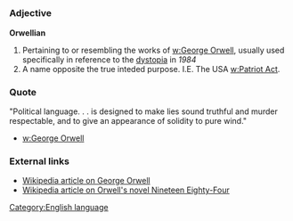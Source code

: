 =={{en}}==
[[Category:English language]]

===Adjective===
'''Orwellian'''

# Pertaining to or resembling the works of [[w:George Orwell]], usually used specifically in reference to the [[dystopia]] in ''1984''
# A name opposite the true inteded purpose.  I.E. The USA [[w:Patriot Act]].

=== Quote ===

"Political language. . . is designed to make lies sound truthful and murder respectable, and to give an appearance of solidity to pure wind." 
*[[w:George Orwell]] 

===External links===

* [[w:George Orwell|Wikipedia article on George Orwell]]
* [[w:Nineteen_Eighty-Four|Wikipedia article on Orwell's novel Nineteen Eighty-Four]]